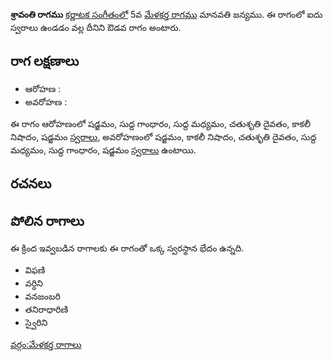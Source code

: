 {{Infobox ragam
	| name          	= శ్రావంతి
	| synonym	    	= 
	| mela          	= 
	| chakra        	= 
	| janaka        	= 
	| type          	= ఔడవ
	| arohanam      	= {{svaraC|S|G1|M1|D2|N3|S'}} 
	| avarohanam    	= {{svaraC|S'|N3|D2|M1|G1|S}}
	| jeeva         	=
	| chhaya        	=
	| nyasa         	=
	| vishesha      	= 
	| equivalent  		= 
}}
{{కర్ణాటక సంగీత రాగాలు}}
'''శ్రావంతి రాగము''' [[కర్ణాటక సంగీతం]]లో 5వ [[మేళకర్త రాగము]] మానవతి జన్యము.  ఈ రాగంలో ఐదు స్వరాలు ఉండడం వల్ల దీనిని ఔడవ రాగం అంటారు.


==రాగ లక్షణాలు==


* ఆరోహణ : {{svaraC|S|G1|M1|D2|N3|S'}} 
* అవరోహణ : {{svaraC|S'|N3|D2|M1|G1|S}}

ఈ రాగం ఆరోహణంలో షడ్జమం, సుద్ద గాంధారం, సుద్ద మధ్యమం, చతుశృతి దైవతం, కాకలీ నిషాదం, షడ్జమం [[స్వరాలు]], అవరోహణంలో షడ్జమం, కాకలీ నిషాదం, చతుశృతి దైవతం, సుద్ద మధ్యమం, సుద్ద గాంధారం, షడ్జమం [[స్వరాలు]] ఉంటాయి.

==రచనలు==



==పోలిన రాగాలు==
ఈ క్రింద ఇవ్వబడిన రాగాలకు ఈ రాగంతో ఒక్క స్వరస్థాన భేదం ఉన్నది.
* విఫణి
* వర్ధిని
* వనజంబరి
* తనిరాధారిణి
* స్వైరిని



[[వర్గం:మేళకర్త రాగాలు]]